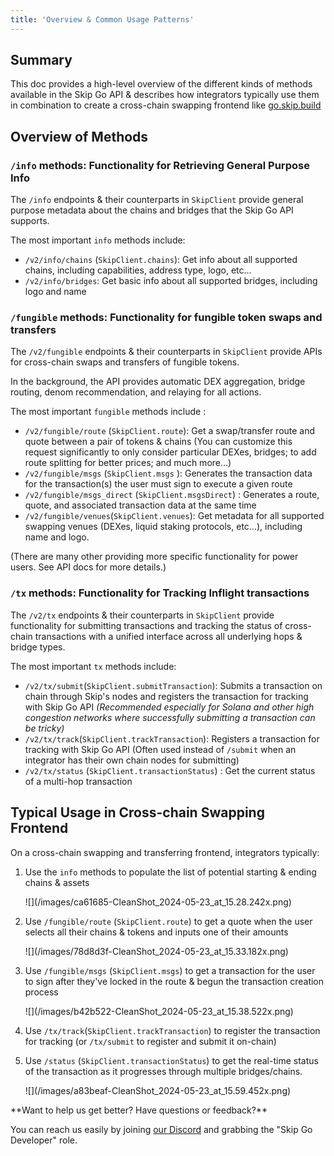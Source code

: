 ```yaml
---
title: 'Overview & Common Usage Patterns'
---
```


## Summary

This doc provides a high-level overview of the different kinds of methods available in the Skip Go API & describes how integrators typically use them in combination to create a cross-chain swapping frontend like [go.skip.build](https://go.skip.build)

## Overview of Methods

### `/info` methods: Functionality for Retrieving General Purpose Info

The `/info` endpoints & their counterparts in `SkipClient` provide general purpose metadata about the chains and bridges that the Skip Go API supports.

The most important `info` methods include:

- `/v2/info/chains` (`SkipClient.chains`): Get info about all supported chains, including capabilities, address type, logo, etc...
- `/v2/info/bridges`: Get basic info about all supported bridges, including logo and name

### `/fungible` methods: Functionality for fungible token swaps and transfers

The `/v2/fungible` endpoints & their counterparts in `SkipClient` provide APIs for cross-chain swaps and transfers of fungible tokens.

In the background, the API provides automatic DEX aggregation, bridge routing, denom recommendation, and relaying for all actions.

The most important `fungible` methods include :

- `/v2/fungible/route` (`SkipClient.route`): Get a swap/transfer route and quote between a pair of tokens & chains (You can customize this request significantly to only consider particular DEXes, bridges; to add route splitting for better prices; and much more...)
- `/v2/fungible/msgs` (`SkipClient.msgs` ): Generates the transaction data for the transaction(s) the user must sign to execute a given route
- `/v2/fungible/msgs_direct` (`SkipClient.msgsDirect`) : Generates a route, quote, and associated transaction data at the same time
- `/v2/fungible/venues`(`SkipClient.venues`): Get metadata for all supported swapping venues (DEXes, liquid staking protocols, etc...), including name and logo.

(There are many other providing more specific functionality for power users. See API docs for more details.)

### `/tx` methods: Functionality for Tracking Inflight transactions

The `/v2/tx` endpoints & their counterparts in `SkipClient` provide functionality for submitting transactions and tracking the status of cross-chain transactions with a unified interface across all underlying hops & bridge types.

The most important `tx` methods include:

- `/v2/tx/submit`(`SkipClient.submitTransaction`): Submits a transaction on chain through Skip's nodes and registers the transaction for tracking with Skip Go API _(Recommended especially for Solana and other high congestion networks where successfully submitting a transaction can be tricky)_
- `/v2/tx/track`(`SkipClient.trackTransaction`): Registers a transaction for tracking with Skip Go API (Often used instead of `/submit` when an integrator has their own chain nodes for submitting)
- `/v2/tx/status` (`SkipClient.transactionStatus`) : Get the current status of a multi-hop transaction

## Typical Usage in Cross-chain Swapping Frontend

On a cross-chain swapping and transferring frontend, integrators typically:

1. Use the `info` methods to populate the list of potential starting & ending chains & assets

   <Frame>![](/images/ca61685-CleanShot_2024-05-23_at_15.28.242x.png)</Frame>

2. Use `/fungible/route` (`SkipClient.route`) to get a quote when the user selects all their chains & tokens and inputs one of their amounts

   <Frame>![](/images/78d8d3f-CleanShot_2024-05-23_at_15.33.182x.png)</Frame>

3. Use `/fungible/msgs` (`SkipClient.msgs`) to get a transaction for the user to sign after they've locked in the route & begun the transaction creation process

   <Frame>![](/images/b42b522-CleanShot_2024-05-23_at_15.38.522x.png)</Frame>

4. Use `/tx/track`(`SkipClient.trackTransaction`) to register the transaction for tracking (or `/tx/submit` to register and submit it on-chain)

5. Use `/status` (`SkipClient.transactionStatus`) to get the real-time status of the transaction as it progresses through multiple bridges/chains.
   <Frame>![](/images/a83beaf-CleanShot_2024-05-23_at_15.59.452x.png)</Frame>

 <Check>
**Want to help us get better? Have questions or feedback?**

You can reach us easily by joining [our Discord](https://skip.build/discord) and grabbing the "Skip Go Developer" role.

 </Check>
